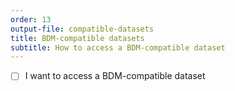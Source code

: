 ```yaml
---
order: 13
output-file: compatible-datasets
title: BDM-compatible datasets
subtitle: How to access a BDM-compatible dataset
---
```


- [ ] I want to access a BDM-compatible dataset
